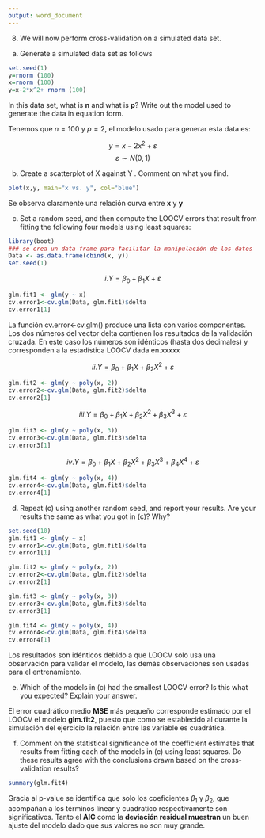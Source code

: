 ```yaml
---
output: word_document
---
```


8. We will now perform cross-validation on a simulated data set.

(a) Generate a simulated data set as follows

```r
set.seed(1)
y=rnorm (100)
x=rnorm (100)
y=x-2*x^2+ rnorm (100)
```

In this data set, what is **n** and what is **p**? Write out the model
used to generate the data in equation form.

Tenemos que $n=100$ y $p=2$, el modelo usado para generar esta data es:

$$y=x -2x^2 +\varepsilon$$
$$\varepsilon \sim N(0,1)$$

(b) Create a scatterplot of X against Y . Comment on what you find.

```r

plot(x,y, main="x vs. y", col="blue")

```
Se observa claramente una relación curva entre **x** y **y** 

(c) Set a random seed, and then compute the LOOCV errors that
result from fitting the following four models using least squares:

```r
library(boot)
### se crea un data frame para facilitar la manipulación de los datos
Data <- as.data.frame(cbind(x, y))
set.seed(1)
```

$$i. Y= \beta_0 + \beta_1X + \varepsilon$$

```r

glm.fit1 <- glm(y ~ x)
cv.error1<-cv.glm(Data, glm.fit1)$delta
cv.error1[1]
```
La función cv.error<-cv.glm() produce una lista con varios componentes. Los dos
números del vector delta contienen los resultados de la validación cruzada. En este caso los números son idénticos (hasta dos decimales) y corresponden
a la estadística LOOCV dada en.xxxxx

$$ii. Y= \beta_0 + \beta_1X +  \beta_2X^2 + \varepsilon$$

```r
glm.fit2 <- glm(y ~ poly(x, 2))
cv.error2<-cv.glm(Data, glm.fit2)$delta
cv.error2[1]
```

$$iii. Y= \beta_0 + \beta_1X  + \beta_2X^2 + \beta_3X^3 + \varepsilon$$

```r
glm.fit3 <- glm(y ~ poly(x, 3))
cv.error3<-cv.glm(Data, glm.fit3)$delta
cv.error3[1]
```

$$iv. Y= \beta_0 + \beta_1X  + \beta_2X^2 + \beta_3X^3 + \beta_4X^4 + \varepsilon$$

```r
glm.fit4 <- glm(y ~ poly(x, 4))
cv.error4<-cv.glm(Data, glm.fit4)$delta
cv.error4[1]
```


(d) Repeat (c) using another random seed, and report your results.
Are your results the same as what you got in (c)? Why?


```r

set.seed(10)
glm.fit1 <- glm(y ~ x)
cv.error1<-cv.glm(Data, glm.fit1)$delta
cv.error1[1]
```
```r
glm.fit2 <- glm(y ~ poly(x, 2))
cv.error2<-cv.glm(Data, glm.fit2)$delta
cv.error2[1]
```

```r
glm.fit3 <- glm(y ~ poly(x, 3))
cv.error3<-cv.glm(Data, glm.fit3)$delta
cv.error3[1]
```


```r
glm.fit4 <- glm(y ~ poly(x, 4))
cv.error4<-cv.glm(Data, glm.fit4)$delta
cv.error4[1]
```

Los resultados son idénticos debido a que LOOCV solo usa una observación para validar el modelo, las demás observaciones son usadas para el entrenamiento.

(e) Which of the models in (c) had the smallest LOOCV error? Is
this what you expected? Explain your answer.


El error cuadrático medio **MSE**  más pequeño corresponde estimado por el LOOCV el modelo **glm.fit2**, puesto que como se establecido al durante la simulación del ejercicio la relación entre las variable es cuadrática.



(f) Comment on the statistical significance of the coefficient estimates
that results from fitting each of the models in (c) using
least squares. Do these results agree with the conclusions drawn
based on the cross-validation results?

```r
summary(glm.fit4)

```

Gracia al p-value se identifica que solo los coeficientes $\beta_1$ y $\beta_2$, que acompañan a los términos linear y cuadratico respectivamente son significativos. Tanto el **AIC** como la **deviación residual muestran** un buen ajuste del modelo dado que sus valores no son muy grande.

